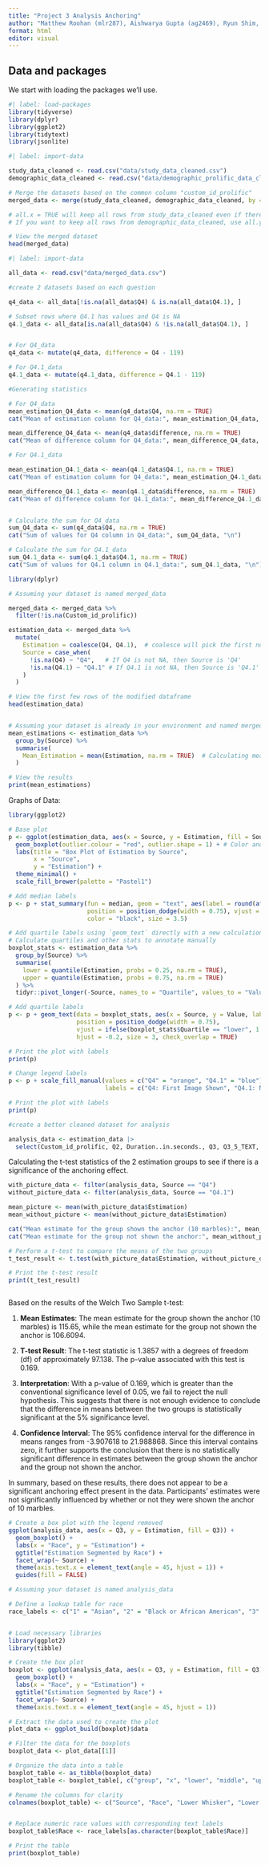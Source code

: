 ```yaml
---
title: "Project 3 Analysis Anchoring"
author: "Matthew Roohan (mlr287), Aishwarya Gupta (ag2469), Ryun Shim, Helena Xiong"
format: html
editor: visual
---
```


## Data and packages

We start with loading the packages we'll use.

```r
#| label: load-packages
library(tidyverse)
library(dplyr)
library(ggplot2)
library(tidytext)
library(jsonlite)
```

```r
#| label: import-data

study_data_cleaned <- read.csv("data/study_data_cleaned.csv")
demographic_data_cleaned <- read.csv("data/demographic_prolific_data_cleaned.csv")

```

```r

# Merge the datasets based on the common column "custom_id_prolific"
merged_data <- merge(study_data_cleaned, demographic_data_cleaned, by = "Custom_id_prolific", all.x = TRUE)

# all.x = TRUE will keep all rows from study_data_cleaned even if there is no match in demographic_data_cleaned
# If you want to keep all rows from demographic_data_cleaned, use all.y = TRUE instead.

# View the merged dataset
head(merged_data)

```

```r
#| label: import-data

all_data <- read.csv("data/merged_data.csv")

```

```r
#create 2 datasets based on each question

q4_data <- all_data[!is.na(all_data$Q4) & is.na(all_data$Q4.1), ]

# Subset rows where Q4.1 has values and Q4 is NA
q4.1_data <- all_data[is.na(all_data$Q4) & !is.na(all_data$Q4.1), ]


# For Q4_data
q4_data <- mutate(q4_data, difference = Q4 - 119)

# For Q4.1_data
q4.1_data <- mutate(q4.1_data, difference = Q4.1 - 119)


```

```r
#Generating statistics 

# For Q4_data
mean_estimation_Q4_data <- mean(q4_data$Q4, na.rm = TRUE)
cat("Mean of estimation column for Q4_data:", mean_estimation_Q4_data, "\n")

mean_difference_Q4_data <- mean(q4_data$difference, na.rm = TRUE)
cat("Mean of difference column for Q4_data:", mean_difference_Q4_data, "\n")

# For Q4.1_data

mean_estimation_Q4.1_data <- mean(q4.1_data$Q4.1, na.rm = TRUE)
cat("Mean of estimation column for Q4_data:", mean_estimation_Q4.1_data, "\n")

mean_difference_Q4.1_data <- mean(q4.1_data$difference, na.rm = TRUE)
cat("Mean of difference column for Q4.1_data:", mean_difference_Q4.1_data, "\n")


# Calculate the sum for Q4_data
sum_Q4_data <- sum(q4_data$Q4, na.rm = TRUE)
cat("Sum of values for Q4 column in Q4_data:", sum_Q4_data, "\n")

# Calculate the sum for Q4.1_data
sum_Q4.1_data <- sum(q4.1_data$Q4.1, na.rm = TRUE)
cat("Sum of values for Q4.1 column in Q4.1_data:", sum_Q4.1_data, "\n")


```

```r
library(dplyr)

# Assuming your dataset is named merged_data

merged_data <- merged_data %>%
  filter(!is.na(Custom_id_prolific))

estimation_data <- merged_data %>%
  mutate(
    Estimation = coalesce(Q4, Q4.1),  # coalesce will pick the first non-NA value
    Source = case_when(
      !is.na(Q4) ~ "Q4",   # If Q4 is not NA, then Source is 'Q4'
      !is.na(Q4.1) ~ "Q4.1" # If Q4.1 is not NA, then Source is 'Q4.1'
    )
  )

# View the first few rows of the modified dataframe
head(estimation_data)


# Assuming your dataset is already in your environment and named merged_data
mean_estimations <- estimation_data %>%
  group_by(Source) %>%
  summarise(
    Mean_Estimation = mean(Estimation, na.rm = TRUE)  # Calculating mean and removing any NAs
  )

# View the results
print(mean_estimations)

```

Graphs of Data:

```r
library(ggplot2)

# Base plot
p <- ggplot(estimation_data, aes(x = Source, y = Estimation, fill = Source)) +
  geom_boxplot(outlier.colour = "red", outlier.shape = 1) + # Color and shape for outliers
  labs(title = "Box Plot of Estimation by Source",
       x = "Source",
       y = "Estimation") +
  theme_minimal() +
  scale_fill_brewer(palette = "Pastel1")

# Add median labels
p <- p + stat_summary(fun = median, geom = "text", aes(label = round(after_stat(y), 2)),
                      position = position_dodge(width = 0.75), vjust = -0.5,
                      color = "black", size = 3.5)

# Add quartile labels using `geom_text` directly with a new calculation
# Calculate quartiles and other stats to annotate manually
boxplot_stats <- estimation_data %>%
  group_by(Source) %>%
  summarise(
    lower = quantile(Estimation, probs = 0.25, na.rm = TRUE),
    upper = quantile(Estimation, probs = 0.75, na.rm = TRUE)
  ) %>%
  tidyr::pivot_longer(-Source, names_to = "Quartile", values_to = "Value")

# Add quartile labels
p <- p + geom_text(data = boxplot_stats, aes(x = Source, y = Value, label = round(Value, 2)),
                   position = position_dodge(width = 0.75), 
                   vjust = ifelse(boxplot_stats$Quartile == "lower", 1.5, -0.5), # Move lower quartile up
                   hjust = -0.2, size = 3, check_overlap = TRUE)

# Print the plot with labels
print(p)

# Change legend labels
p <- p + scale_fill_manual(values = c("Q4" = "orange", "Q4.1" = "blue"),
                           labels = c("Q4: First Image Shown", "Q4.1: No Image Shown"))

# Print the plot with labels
print(p)


```

```r
#create a better cleaned dataset for analysis 

analysis_data <- estimation_data |> 
  select(Custom_id_prolific, Q2, Duration..in.seconds., Q3, Q3_5_TEXT, Age, Sex, Estimation, Source)
```

Calculating the t-test statistics of the 2 estimation groups to see if there is a significance of the anchoring effect.

```r

with_picture_data <- filter(analysis_data, Source == "Q4") 
without_picture_data <- filter(analysis_data, Source == "Q4.1") 

mean_picture <- mean(with_picture_data$Estimation)
mean_without_picture <- mean(without_picture_data$Estimation)

cat("Mean estimate for the group shown the anchor (10 marbles):", mean_picture, "\n")
cat("Mean estimate for the group not shown the anchor:", mean_without_picture, "\n")

# Perform a t-test to compare the means of the two groups
t_test_result <- t.test(with_picture_data$Estimation, without_picture_data$Estimation)

# Print the t-test result
print(t_test_result)



```

Based on the results of the Welch Two Sample t-test:

1.  **Mean Estimates**: The mean estimate for the group shown the anchor (10 marbles) is 115.65, while the mean estimate for the group not shown the anchor is 106.6094.

2.  **T-test Result**: The t-test statistic is 1.3857 with a degrees of freedom (df) of approximately 97.138. The p-value associated with this test is 0.169.

3.  **Interpretation**: With a p-value of 0.169, which is greater than the conventional significance level of 0.05, we fail to reject the null hypothesis. This suggests that there is not enough evidence to conclude that the difference in means between the two groups is statistically significant at the 5% significance level.

4.  **Confidence Interval**: The 95% confidence interval for the difference in means ranges from -3.907618 to 21.988868. Since this interval contains zero, it further supports the conclusion that there is no statistically significant difference in estimates between the group shown the anchor and the group not shown the anchor.

In summary, based on these results, there does not appear to be a significant anchoring effect present in the data. Participants' estimates were not significantly influenced by whether or not they were shown the anchor of 10 marbles.

```r

# Create a box plot with the legend removed
ggplot(analysis_data, aes(x = Q3, y = Estimation, fill = Q3)) +
  geom_boxplot() +
  labs(x = "Race", y = "Estimation") +
  ggtitle("Estimation Segmented by Race") +
  facet_wrap(~ Source) +
  theme(axis.text.x = element_text(angle = 45, hjust = 1)) +
  guides(fill = FALSE)


```

```r
# Assuming your dataset is named analysis_data

# Define a lookup table for race
race_labels <- c("1" = "Asian", "2" = "Black or African American", "3" = "Other", "4" = "White")  # Adjust the labels as per your dataset


# Load necessary libraries
library(ggplot2)
library(tibble)

# Create the box plot
boxplot <- ggplot(analysis_data, aes(x = Q3, y = Estimation, fill = Q3)) +
  geom_boxplot() +
  labs(x = "Race", y = "Estimation") +
  ggtitle("Estimation Segmented by Race") +
  facet_wrap(~ Source) +
  theme(axis.text.x = element_text(angle = 45, hjust = 1))

# Extract the data used to create the plot
plot_data <- ggplot_build(boxplot)$data

# Filter the data for the boxplots
boxplot_data <- plot_data[[1]]

# Organize the data into a table
boxplot_table <- as_tibble(boxplot_data)
boxplot_table <- boxplot_table[, c("group", "x", "lower", "middle", "upper", "ymax", "ymin")]

# Rename the columns for clarity
colnames(boxplot_table) <- c("Source", "Race", "Lower Whisker", "Lower Hinge", "Median", "Upper Hinge", "Upper Whisker")


# Replace numeric race values with corresponding text labels
boxplot_table$Race <- race_labels[as.character(boxplot_table$Race)]

# Print the table
print(boxplot_table)


```
